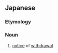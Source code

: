 ==Japanese==
{{ja-kanjitab|たい|かい|とど|o3=け|yomi=k}}

===Etymology===
{{suffix|退会|届|lang=ja|t1=withdrawal|t2=notice|sort=たいかいとどけ}}

===Noun===
{{ja-noun|たいかいとどけ}}

# [[notice]] of [[withdrawal]]